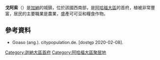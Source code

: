 {{Citecheck|time=2021-02-13T13:49:28+00:00}}
{{NoteTA
|G1=Country
}}
{{Infobox settlement
|official_name = 戈阿索
|native_name = Goaso
|nickname = 
|settlement_type = 城鎮
|motto =
|image_skyline = 
|imagesize = 300px
|image_caption = 
|image_flag = 
|flag_size =
|image_seal = 
|pushpin_map = Ghana
|pushpin_label_position =bottom
|pushpin_map_caption =戈阿索位於迦納的位置
|subdivision_type = 國家
|subdivision_name = [[加纳|加纳]]
|subdivision_type1 = {{le|大區 (迦納)|Regions of Ghana|大區}}
|subdivision_name1 = [[阿哈福大區|阿哈福大區]]
|subdivision_type2 = 縣區
|subdivision_name2 = [[北阿蘇納福自治市政區|北阿蘇納福自治市政區]]
|government_type =分權政府
|leader_title = 行政首長
|leader_name =Hon. Osei Yaw Boahen
|coordinates = {{coord|6|48|N|2|31|W|region:GH|display=inline}}
|postal_code = 003
|timezone1 = [[格林尼治標準時間|GMT]]
}}

'''戈阿索'''（{{lang-en|Goaso}}）是[[加納|加納]]的城鎮，位於該國西南部，是[[阿哈福大區|阿哈福大區]]的首府，植被非常豐富，居民的主要職業是農業，盛產可可豆和糧食作物。

==參考資料==
* Goaso (ang.). citypopulation.de. [dostęp 2020-02-08].

{{DEFAULTSORT:Goaso}}
[[Category:迦納大區首府|Category:迦納大區首府]]
[[Category:阿哈福大區聚居地|Category:阿哈福大區聚居地]]

{{Ghana-geo-stub}}